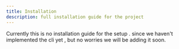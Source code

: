 ```yaml
---
title: Installation
description: full installation guide for the project
---
```


Currently this is no installation guide for the setup . since we haven't implemented the cli yet , but no worries we will be adding it soon.
